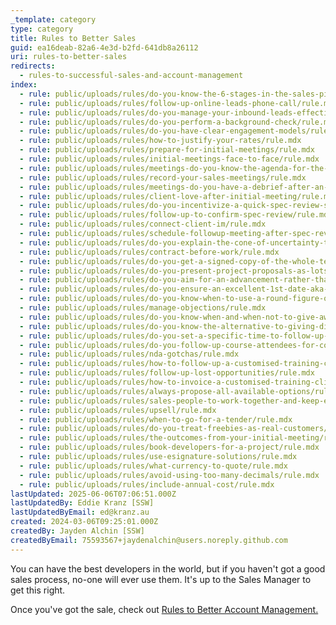 ```yaml
---
_template: category
type: category
title: Rules to Better Sales
guid: ea16deab-82a6-4e3d-b2fd-641db8a26112
uri: rules-to-better-sales
redirects:
  - rules-to-successful-sales-and-account-management
index:
  - rule: public/uploads/rules/do-you-know-the-6-stages-in-the-sales-pipeline/rule.mdx
  - rule: public/uploads/rules/follow-up-online-leads-phone-call/rule.mdx
  - rule: public/uploads/rules/do-you-manage-your-inbound-leads-effectively/rule.mdx
  - rule: public/uploads/rules/do-you-perform-a-background-check/rule.mdx
  - rule: public/uploads/rules/do-you-have-clear-engagement-models/rule.mdx
  - rule: public/uploads/rules/how-to-justify-your-rates/rule.mdx
  - rule: public/uploads/rules/prepare-for-initial-meetings/rule.mdx
  - rule: public/uploads/rules/initial-meetings-face-to-face/rule.mdx
  - rule: public/uploads/rules/meetings-do-you-know-the-agenda-for-the-initial-meeting/rule.mdx
  - rule: public/uploads/rules/record-your-sales-meetings/rule.mdx
  - rule: public/uploads/rules/meetings-do-you-have-a-debrief-after-an-initial-meeting/rule.mdx
  - rule: public/uploads/rules/client-love-after-initial-meeting/rule.mdx
  - rule: public/uploads/rules/do-you-incentivize-a-quick-spec-review-sale/rule.mdx
  - rule: public/uploads/rules/follow-up-to-confirm-spec-review/rule.mdx
  - rule: public/uploads/rules/connect-client-im/rule.mdx
  - rule: public/uploads/rules/schedule-followup-meeting-after-spec-review/rule.mdx
  - rule: public/uploads/rules/do-you-explain-the-cone-of-uncertainty-to-people-on-the-fence-about-agile/rule.mdx
  - rule: public/uploads/rules/contract-before-work/rule.mdx
  - rule: public/uploads/rules/do-you-get-a-signed-copy-of-the-whole-terms-and-conditions-document-not-just-the-last-page/rule.mdx
  - rule: public/uploads/rules/do-you-present-project-proposals-as-lots-of-little-releases-rather-than-one-big-price/rule.mdx
  - rule: public/uploads/rules/do-you-aim-for-an-advancement-rather-than-a-continuance/rule.mdx
  - rule: public/uploads/rules/do-you-ensure-an-excellent-1st-date-aka-winning-customers-via-a-smaller-specification-review/rule.mdx
  - rule: public/uploads/rules/do-you-know-when-to-use-a-round-figure-or-an-exact-figure/rule.mdx
  - rule: public/uploads/rules/manage-objections/rule.mdx
  - rule: public/uploads/rules/do-you-know-when-and-when-not-to-give-away-products/rule.mdx
  - rule: public/uploads/rules/do-you-know-the-alternative-to-giving-discounts/rule.mdx
  - rule: public/uploads/rules/do-you-set-a-specific-time-to-follow-up-a-prospect/rule.mdx
  - rule: public/uploads/rules/do-you-follow-up-course-attendees-for-consulting-work/rule.mdx
  - rule: public/uploads/rules/nda-gotchas/rule.mdx
  - rule: public/uploads/rules/how-to-follow-up-a-customised-training-client/rule.mdx
  - rule: public/uploads/rules/follow-up-lost-opportunities/rule.mdx
  - rule: public/uploads/rules/how-to-invoice-a-customised-training-client/rule.mdx
  - rule: public/uploads/rules/always-propose-all-available-options/rule.mdx
  - rule: public/uploads/rules/sales-people-to-work-together-and-keep-each-other-accountable/rule.mdx
  - rule: public/uploads/rules/upsell/rule.mdx
  - rule: public/uploads/rules/when-to-go-for-a-tender/rule.mdx
  - rule: public/uploads/rules/do-you-treat-freebies-as-real-customers/rule.mdx
  - rule: public/uploads/rules/the-outcomes-from-your-initial-meeting/rule.mdx
  - rule: public/uploads/rules/book-developers-for-a-project/rule.mdx
  - rule: public/uploads/rules/use-esignature-solutions/rule.mdx
  - rule: public/uploads/rules/what-currency-to-quote/rule.mdx
  - rule: public/uploads/rules/avoid-using-too-many-decimals/rule.mdx
  - rule: public/uploads/rules/include-annual-cost/rule.mdx
lastUpdated: 2025-06-06T07:06:51.000Z
lastUpdatedBy: Eddie Kranz [SSW]
lastUpdatedByEmail: ed@kranz.au
created: 2024-03-06T09:25:01.000Z
createdBy: Jayden Alchin [SSW]
createdByEmail: 75593567+jaydenalchin@users.noreply.github.com
---
```


You can have the best developers in the world, but if you haven't got a good sales process, no-one will ever use them. It's up to the Sales Manager to get this right.

Once you've got the sale, check out [Rules to Better Account Management.](/rules-to-better-account-management)
